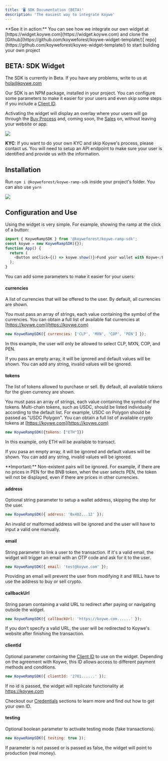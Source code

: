 ```yaml
---
title: '🖥 SDK Documentation (BETA)'
description: 'The easiest way to integrate Koywe'
---
```


<Tip>
  **See it in action:** You can see how we integrate our own widget at
  [https://widget.koywe.com](https://widget.koywe.com) and clone the
  [Github](https://github.com/koyweforest/koywe-widget-template/)[
  repo](https://github.com/koyweforest/koywe-widget-template/) to start building
  your own project
</Tip>

## BETA: SDK Widget

<Warning>The SDK is currently in Beta. If you have any problems, write to us at [hola@koywe.com](mailto:hola@koywe.com)</Warning>

Our SDK is an NPM package, installed in your project. You can configure some
parameters to make it easier for your users and even skip some steps if you
include a [Client ID](/english/documentation/credentials).

Activating the widget will display an overlay where your users will go through
the [Buy Process](/english/about-koywe/what-is-koywe/purchasing-process) and,
coming soon, the [Sales](/english/about-koywe/what-is-koywe/selling-process) on,
without leaving your website or app.

![](/images/sdk-documentation.png)

<Warning><b>KYC</b>: If you want to do your own KYC and skip Koywe's process, please contact us. You will need to setup an API endpoint to make
sure your user is identified and provide us with the information.</Warning>

## Installation

Run `npm i @koyweforest/koywe-ramp-sdk` inside your project's folder. You can
also use `yarn`

![](/images/sdk-documentation-2.png)

## Configuration and Use

Using the widget is very simple. For example, showing the ramp at the click of a
button:

```js
import { KoyweRampSDK } from '@koyweforest/koywe-ramp-sdk';
const koywe = new KoyweRampSDK({});
function App() {
  return (
    <Button onClick={() => koywe.show()}>Fund your wallet with Koywe</Button>
  );
}
```

You can add some parameters to make it easier for your users:

#### currencies

A list of currencies that will be offered to the user. By default, all
currencies are shown.

You must pass an array of strings, each value containing the symbol of the
currencies. You can obtain a full list of available fiat currencies at
[https://koywe.com](https://koywe.com)

```js
new KoyweRampSDK({ currencies: ['CLP', 'MXN', 'COP', 'PEN'] });
```

In this example, the user will only be allowed to select CLP, MXN, COP, and PEN.

If you pass an empty array, it will be ignored and default values will be shown.
You can add any string, invalid values will be ignored.

#### tokens

The list of tokens allowed to purchase or sell. By default, all available tokens
for the given currency are shown.

You must pass an array of strings, each value containing the symbol of the
tokens. Multi-chain tokens, such as USDC, should be listed individually
according to the default list. For example, USDC on Polygon should be passed as
"USDC Polygon". You can obtain a full list of available crypto tokens at
[https://koywe.com](https://koywe.com)

```js
new KoyweRampSDK({tokens: ["ETH"]})
```

In this example, only ETH will be available to transact.

If you pasa an empty array, it will be ignored and default values will be shown.
You can add any string, invalid values will be ignored.

<Warning>
  **Important:** Non-existent pairs will be ignored. For example, if there are
  no prices in PEN for the BNB token, when the user selects PEN, the token will
  not be displayed, even if there are prices in other currencies.
</Warning>

#### address

Optional string parameter to setup a wallet address, skipping the step for the
user.

```js
new KoyweRampSDK({ address: '0x402...12' });
```

An invalid or malformed address will be ignored and the user will have to input
a valid one manually.

#### email

String parameter to link a user to the transaction. If it's a valid email, the
widget will trigger an email with an OTP code and ask for it to the user.

```js
new KoyweRampSDK({ email: 'test@koywe.com' });
```

<Warning>
  Providing an email will prevent the user from modifying it and WILL have to
  use the address to buy or sell crypto.
</Warning>

#### callbackUrl

String param containing a valid URL to redirect after paying or navigating
outside the widget.

```js
new KoyweRampSDK({ callbackUrl: 'https://koywe.com......' });
```

<Warning>
  If you don't specify a valid URL, the user will be redirected to Koywe's
  website after finishing the transaction.
</Warning>

#### clientId

Optional parameter containing the
[Client ID](/english/documentation/credentials) to use on the widget. Depending
on the agreement with Koywe, this ID allows access to different payment methods
and conditions.

```js
new KoyweRampSDK({ clientId: '2781......' });
```

If no id is passed, the widget will replicate functionality at https://koywe.com

Checkout our [Credentials](/english/documentation/credentials) sections to learn
more and find out how to get your own ID.

#### testing

Optional boolean parameter to activate testing mode (fake transactions).

```js
new KoyweRampSDK({ testing: true });
```

If parameter is not passed or is passed as false, the widget will point to
production (real money).
